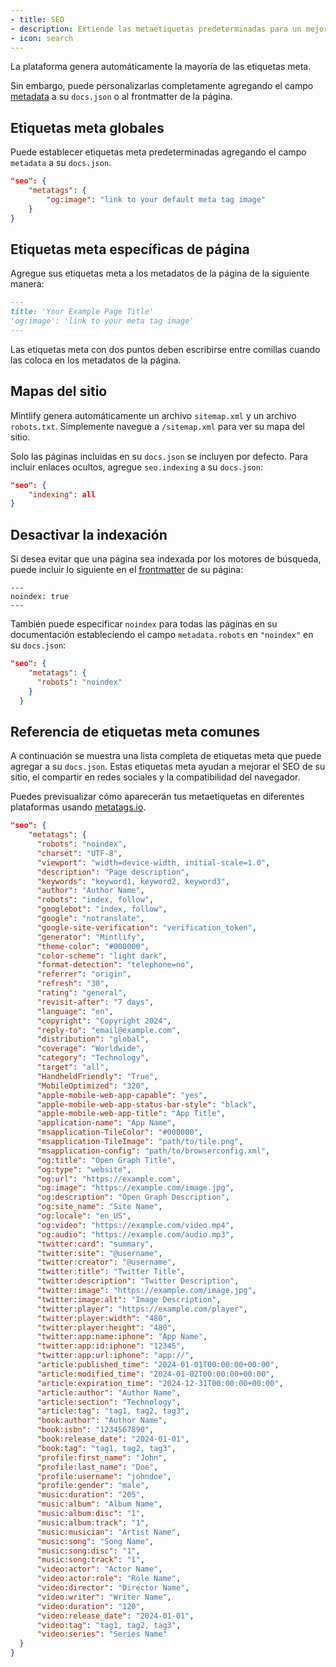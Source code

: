 ```yaml
---
- title: SEO
- description: Extiende las metaetiquetas predeterminadas para un mejor SEO
- icon: search
---
```


La plataforma genera automáticamente la mayoría de las etiquetas meta.

Sin embargo, puede personalizarlas completamente agregando el campo [metadata](settings#param-metadata) a su `docs.json` o al frontmatter de la página.

## Etiquetas meta globales

Puede establecer etiquetas meta predeterminadas agregando el campo `metadata` a su `docs.json`.

```json
"seo": {
    "metatags": {
        "og:image": "link to your default meta tag image"
    }
}
```

## Etiquetas meta específicas de página

Agregue sus etiquetas meta a los metadatos de la página de la siguiente manera:

```md
---
title: 'Your Example Page Title'
'og:image': 'link to your meta tag image'
---
```

<Warning>
  Las etiquetas meta con dos puntos deben escribirse entre comillas cuando las coloca en los metadatos de la página.
</Warning>

## Mapas del sitio

Mintlify genera automáticamente un archivo `sitemap.xml` y un archivo `robots.txt`. Simplemente navegue a `/sitemap.xml` para ver su mapa del sitio.

Solo las páginas incluidas en su `docs.json` se incluyen por defecto. Para incluir enlaces ocultos, agregue `seo.indexing` a su `docs.json`:

```json
"seo": {
    "indexing": all
}
```

## Desactivar la indexación

Si desea evitar que una página sea indexada por los motores de búsqueda, puede incluir lo siguiente en el [frontmatter](pages) de su página:

```
---
noindex: true
---
```

También puede especificar `noindex` para todas las páginas en su documentación estableciendo el campo `metadata.robots` en `"noindex"` en su `docs.json`:

```json
"seo": {
    "metatags": {
      "robots": "noindex"
    }
  }
```

## Referencia de etiquetas meta comunes

A continuación se muestra una lista completa de etiquetas meta que puede agregar a su `docs.json`. Estas etiquetas meta ayudan a mejorar el SEO de su sitio, el compartir en redes sociales y la compatibilidad del navegador.

Puedes previsualizar cómo aparecerán tus metaetiquetas en diferentes plataformas usando [metatags.io](https://metatags.io/).

```json
"seo": {
    "metatags": {
      "robots": "noindex",
      "charset": "UTF-8",
      "viewport": "width=device-width, initial-scale=1.0",
      "description": "Page description",
      "keywords": "keyword1, keyword2, keyword3",
      "author": "Author Name",
      "robots": "index, follow",
      "googlebot": "index, follow",
      "google": "notranslate",
      "google-site-verification": "verification_token",
      "generator": "Mintlify",
      "theme-color": "#000000",
      "color-scheme": "light dark",
      "format-detection": "telephone=no",
      "referrer": "origin",
      "refresh": "30",
      "rating": "general",
      "revisit-after": "7 days",
      "language": "en",
      "copyright": "Copyright 2024",
      "reply-to": "email@example.com",
      "distribution": "global",
      "coverage": "Worldwide",
      "category": "Technology",
      "target": "all",
      "HandheldFriendly": "True",
      "MobileOptimized": "320",
      "apple-mobile-web-app-capable": "yes",
      "apple-mobile-web-app-status-bar-style": "black",
      "apple-mobile-web-app-title": "App Title",
      "application-name": "App Name",
      "msapplication-TileColor": "#000000",
      "msapplication-TileImage": "path/to/tile.png",
      "msapplication-config": "path/to/browserconfig.xml",
      "og:title": "Open Graph Title",
      "og:type": "website",
      "og:url": "https://example.com",
      "og:image": "https://example.com/image.jpg",
      "og:description": "Open Graph Description",
      "og:site_name": "Site Name",
      "og:locale": "en_US",
      "og:video": "https://example.com/video.mp4",
      "og:audio": "https://example.com/audio.mp3",
      "twitter:card": "summary",
      "twitter:site": "@username",
      "twitter:creator": "@username",
      "twitter:title": "Twitter Title",
      "twitter:description": "Twitter Description",
      "twitter:image": "https://example.com/image.jpg",
      "twitter:image:alt": "Image Description",
      "twitter:player": "https://example.com/player",
      "twitter:player:width": "480",
      "twitter:player:height": "480",
      "twitter:app:name:iphone": "App Name",
      "twitter:app:id:iphone": "12345",
      "twitter:app:url:iphone": "app://",
      "article:published_time": "2024-01-01T00:00:00+00:00",
      "article:modified_time": "2024-01-02T00:00:00+00:00",
      "article:expiration_time": "2024-12-31T00:00:00+00:00",
      "article:author": "Author Name",
      "article:section": "Technology",
      "article:tag": "tag1, tag2, tag3",
      "book:author": "Author Name",
      "book:isbn": "1234567890",
      "book:release_date": "2024-01-01",
      "book:tag": "tag1, tag2, tag3",
      "profile:first_name": "John",
      "profile:last_name": "Doe",
      "profile:username": "johndoe",
      "profile:gender": "male",
      "music:duration": "205",
      "music:album": "Album Name",
      "music:album:disc": "1",
      "music:album:track": "1",
      "music:musician": "Artist Name",
      "music:song": "Song Name",
      "music:song:disc": "1",
      "music:song:track": "1",
      "video:actor": "Actor Name",
      "video:actor:role": "Role Name",
      "video:director": "Director Name",
      "video:writer": "Writer Name",
      "video:duration": "120",
      "video:release_date": "2024-01-01",
      "video:tag": "tag1, tag2, tag3",
      "video:series": "Series Name"
  }
}
```
